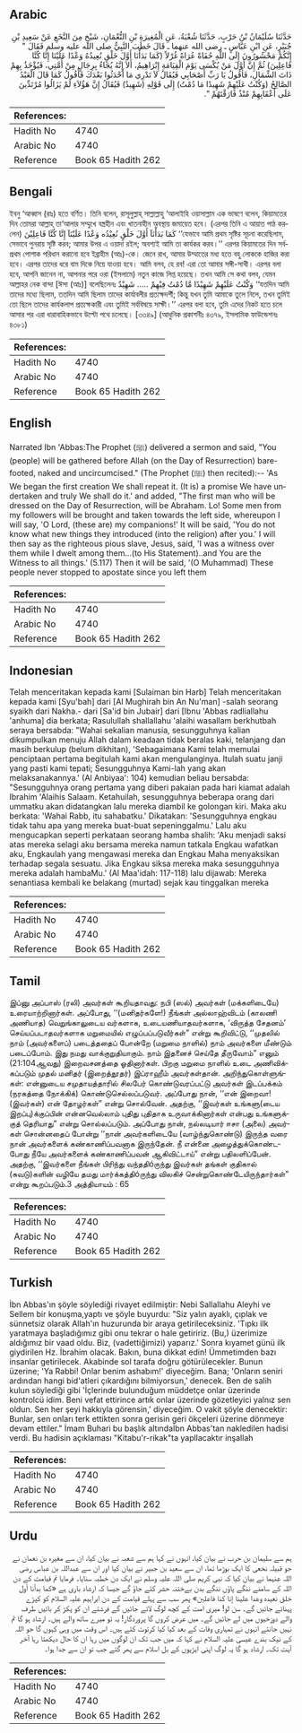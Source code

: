 ## Arabic


<div dir="rtl" lang="ar" style={{fontSize:'larger',backgroundColor:'#f8f9fa',padding:20}}>
حَدَّثَنَا سُلَيْمَانُ بْنُ حَرْبٍ، حَدَّثَنَا شُعْبَةُ، عَنِ الْمُغِيرَةِ بْنِ النُّعْمَانِ، شَيْخٍ مِنَ النَّخَعِ عَنْ سَعِيدِ بْنِ جُبَيْرٍ، عَنِ ابْنِ عَبَّاسٍ ـ رضى الله عنهما ـ قَالَ خَطَبَ النَّبِيُّ صلى الله عليه وسلم فَقَالَ ‏"‏ إِنَّكُمْ مَحْشُورُونَ إِلَى اللَّهِ حُفَاةً عُرَاةً غُرْلاً ‏(‏كَمَا بَدَأْنَا أَوَّلَ خَلْقٍ نُعِيدُهُ وَعْدًا عَلَيْنَا إِنَّا كُنَّا فَاعِلِينَ‏)‏ ثُمَّ إِنَّ أَوَّلَ مَنْ يُكْسَى يَوْمَ الْقِيَامَةِ إِبْرَاهِيمُ، أَلاَ إِنَّهُ يُجَاءُ بِرِجَالٍ مِنْ أُمَّتِي، فَيُؤْخَذُ بِهِمْ ذَاتَ الشِّمَالِ، فَأَقُولُ يَا رَبِّ أَصْحَابِي فَيُقَالُ لاَ تَدْرِي مَا أَحْدَثُوا بَعْدَكَ فَأَقُولُ كَمَا قَالَ الْعَبْدُ الصَّالِحُ ‏(‏وَكُنْتُ عَلَيْهِمْ شَهِيدًا مَا دُمْتُ‏)‏ إِلَى قَوْلِهِ ‏(‏شَهِيدٌ‏)‏ فَيُقَالُ إِنَّ هَؤُلاَءِ لَمْ يَزَالُوا مُرْتَدِّينَ عَلَى أَعْقَابِهِمْ مُنْذُ فَارَقْتَهُمْ ‏"‏‏.‏
</div>
<div style={{backgroundColor:'#f8f9fa',padding:20, marginBottom: 10}}><table> <thead> <tr> <th>References:</th> <th></th> </tr> </thead> <tbody><tr><td>Hadith No</td><td>4740</td></tr><tr><td>Arabic No</td><td>4740</td></tr><tr><td>Reference</td><td>Book 65 Hadith 262</td></tr></tbody></table></div>

## Bengali


<div dir="ltr" lang="bn" style={{fontSize:'larger',backgroundColor:'#f8f9fa',padding:20}}>
ইবনু ‘আব্বাস (রাঃ) হতে বর্ণিত। তিনি বলেন, রাসূলুল্লাহ্ সাল্লাল্লাহু ‘আলাইহি ওয়াসাল্লাম এক ভাষণে বলেন, কিয়ামতের দিন তোমরা আল্লাহ্ তা‘আলার সম্মুখে বস্ত্রহীন এবং খাতনাহীন অবস্থায় জমায়েত হবে। (এরপর তিনি এ আয়াত পাঠ করলেন) كَمَا بَدَأْنَآ أَوَّلَ خَلْقٍ نُعِيْدُه وَعْدًا عَلَيْنَآ إِنَّا كُنَّا فَاعِلِيْنَ ‘‘যেভাবে আমি প্রথম সৃষ্টির সূচনা করেছিলাম, সেভাবে পুনরায় সৃষ্টি করব; আমার উপর এ ওয়াদা রইল; অবশ্যই আমি তা কার্যকর করব।’’ এরপর কিয়ামতের দিন সর্বপ্রথম পোশাক পরিধান করানো হবে ইব্রাহীম (আঃ)-কে। জেনে রাখ, আমার উম্মাতের মধ্য হতে বহু লোককে হাজির করা হবে। এরপর তাদের ধরে বাম দিকে নিয়ে যাওয়া হবে। আমি বলব, হে রব! এরা তো আমার সঙ্গী-সাথী। এরপর বলা হবে, আপনি জানেন না, আপনার পরে ওরা (ইসলামে) নতুন কাজে লিপ্ত হয়েছে। তখন আমি সে কথা বলব, যেমন আল্লাহর নেক বান্দা [ঈসা (আঃ)] বলেছিলেনঃ وَكُنْتُ عَلَيْهِمْ شَهِيْدًا مَّا دُمْتُ فِيْهِمْ ..... شَهِيْدٌ ‘‘যতদিন আমি তাদের মধ্যে ছিলাম, ততদিন আমি ছিলাম তাদের কার্যাবলীর প্রত্যক্ষদর্শী; কিন্তু যখন তুমি আমাকে তুলে নিলে, তখন তুমিই তো ছিলে তাদের কার্যকলাপ প্রত্যক্ষকারী এবং তুমিই সর্ববিষয়ে সাক্ষী।’’ এরপর বলা হবে, তুমি এদের নিকট হতে চলে আসার পর এরা ধারাবাহিকভাবে উল্টো পথে চলেছে। [৩৩৪৯] (আধুনিক প্রকাশনীঃ ৪৩৭৯, ইসলামিক ফাউন্ডেশনঃ ৪৩৮১)
</div>
<div style={{backgroundColor:'#f8f9fa',padding:20, marginBottom: 10}}><table> <thead> <tr> <th>References:</th> <th></th> </tr> </thead> <tbody><tr><td>Hadith No</td><td>4740</td></tr><tr><td>Arabic No</td><td>4740</td></tr><tr><td>Reference</td><td>Book 65 Hadith 262</td></tr></tbody></table></div>

## English


<div dir="ltr" lang="en" style={{fontSize:'larger',backgroundColor:'#f8f9fa',padding:20}}>
Narrated Ibn 'Abbas:The Prophet (ﷺ) delivered a sermon and said, "You (people) will be gathered before Allah (on the Day of Resurrection) bare-footed, naked and uncircumcised." (The Prophet (ﷺ) then recited):-- 'As We began the first creation We shall repeat it. (It is) a promise We have undertaken and truly We shall do it.' and added, "The first man who will be dressed on the Day of Resurrection, will be Abraham. Lo! Some men from my followers will be brought and taken towards the left side, whereupon I will say, 'O Lord, (these are) my companions!' It will be said, 'You do not know what new things they introduced (into the religion) after you.' I will then say as the righteous pious slave, Jesus, said, 'I was a witness over them while I dwelt among them...(to His Statement)..and You are the Witness to all things.' (5.117) Then it will be said, '(O Muhammad) These people never stopped to apostate since you left them
</div>
<div style={{backgroundColor:'#f8f9fa',padding:20, marginBottom: 10}}><table> <thead> <tr> <th>References:</th> <th></th> </tr> </thead> <tbody><tr><td>Hadith No</td><td>4740</td></tr><tr><td>Arabic No</td><td>4740</td></tr><tr><td>Reference</td><td>Book 65 Hadith 262</td></tr></tbody></table></div>

## Indonesian


<div dir="ltr" lang="id" style={{fontSize:'larger',backgroundColor:'#f8f9fa',padding:20}}>
Telah menceritakan kepada kami [Sulaiman bin Harb] Telah menceritakan kepada kami [Syu'bah] dari [Al Mughirah bin An Nu'man] -salah seorang syaikh dari Nakha.- dari [Sa'id bin Jubair] dari [Ibnu 'Abbas radliallahu 'anhuma] dia berkata; Rasulullah shallallahu 'alaihi wasallam berkhutbah seraya bersabda: "Wahai sekalian manusia, sesungguhnya kalian dikumpulkan menuju Allah dalam keadaan tidak beralas kaki, telanjang dan masih berkulup (belum dikhitan), 'Sebagaimana Kami telah memulai penciptaan pertama begitulah kami akan mengulanginya. Itulah suatu janji yang pasti kami tepati; Sesungguhnya Kami-lah yang akan melaksanakannya.' (Al Anbiyaa': 104) kemudian beliau bersabda: "Sesungguhnya orang pertama yang diberi pakaian pada hari kiamat adalah Ibrahim 'Alaihis Salaam. Ketahuilah, sesungguhnya beberapa orang dari ummatku akan didatangkan lalu mereka diambil ke golongan kiri. Maka aku berkata: 'Wahai Rabb, itu sahabatku.' Dikatakan: 'Sesungguhnya engkau tidak tahu apa yang mereka buat-buat sepeninggalmu.' Lalu aku mengucapkan seperti perkataan seorang hamba shalih: 'Aku menjadi saksi atas mereka selagi aku bersama mereka namun tatkala Engkau wafatkan aku, Engkaulah yang mengawasi mereka dan Engkau Maha menyaksikan terhadap segala sesuatu. Jika Engkau siksa mereka maka sesungguhnya mereka adalah hambaMu.' (Al Maa'idah: 117-118) lalu dijawab: Mereka senantiasa kembali ke belakang (murtad) sejak kau tinggalkan mereka
</div>
<div style={{backgroundColor:'#f8f9fa',padding:20, marginBottom: 10}}><table> <thead> <tr> <th>References:</th> <th></th> </tr> </thead> <tbody><tr><td>Hadith No</td><td>4740</td></tr><tr><td>Arabic No</td><td>4740</td></tr><tr><td>Reference</td><td>Book 65 Hadith 262</td></tr></tbody></table></div>

## Tamil


<div dir="ltr" lang="ta" style={{fontSize:'larger',backgroundColor:'#f8f9fa',padding:20}}>
இப்னு அப்பாஸ் (ரலி) அவர்கள் கூறியதாவது: நபி (ஸல்) அவர்கள் (மக்களிடையே) உரையாற்றினார்கள். அப்போது, ‘‘(மனிதர்களே!) நீங்கள் அல்லாஹ்விடம் (காலணி அணியாத) வெறுங்காலுடைய வர்களாக, உடையணியாதவர்களாக, ‘விருத்த சேதனம்’ செய்யப்படாதவர்களாக மறுமையில் எழுப்பப்படுவீர்கள்” என்று கூறிவிட்டு, ‘‘முதலில் நாம் (அவர்களைப்) படைத்ததைப் போன்றே (மறுமை நாளில்) நாம் அவர்களை மீண்டும் படைப்போம். இது நமது வாக்குறுதியாகும். நாம் இதனைச் செய்தே தீருவோம்” எனும் (21:104ஆவது) இறைவசனத்தை ஓதினார்கள். பிறகு மறுமை நாளில் உடை அணிவிக்கப்படும் முதல் மனிதர் (இறைத்தூதர்) இப்ராஹீம் அவர்கள்தான். அறிந்துகொள்ளுங்கள்: என்னுடைய சமுதாயத்தாரில் சிலபேர் கொண்டுவரப்பட்டு அவர்கள் இடப்பக்கம் (நரகத்தை நோக்கிக்) கொண்டுசெல்லப்படுவர். அப்போது நான், ‘‘என் இறைவா! (இவர்கள்) என் தோழர்கள்” என்று சொல்வேன். அதற்கு, ‘‘இவர்கள் உங்களு(டைய இறப்பு)க்குப்பின் என்னவெல்லாம் புதிது புதிதாக உருவாக்கினார்கள் என்பது உங்களுக்குத் தெரியாது” என்று சொல்லப்படும். அப்போது நான், நல்லடியார் ஈசா (அலை) அவர்கள் சொன்னதைப் போன்று ‘‘நான் அவர்களிடையே (வாழ்ந்துகொண்டு) இருந்த வரை நான் அவர்களைக் கண்காணிப்பவனாக இருந்தேன். நீ என்னை அழைத்துக்கொண்டபோது நீயே அவர்களைக் கண்காணிப்பவன் ஆகிவிட்டாய்” என்று பதிலளிப்பேன். அதற்கு, ‘‘இவர்களை நீங்கள் பிரிந்து வந்ததிóருந்து இவர்கள் தங்கள் குதிகால் (சுவடு)களின் வழியே தமது மார்க்கத்திóருந்து விலகிச் சென்றுகொண்டேயிருந்தார்கள்” என்று கூறப்படும்.3 அத்தியாயம் : 65
</div>
<div style={{backgroundColor:'#f8f9fa',padding:20, marginBottom: 10}}><table> <thead> <tr> <th>References:</th> <th></th> </tr> </thead> <tbody><tr><td>Hadith No</td><td>4740</td></tr><tr><td>Arabic No</td><td>4740</td></tr><tr><td>Reference</td><td>Book 65 Hadith 262</td></tr></tbody></table></div>

## Turkish


<div dir="ltr" lang="tr" style={{fontSize:'larger',backgroundColor:'#f8f9fa',padding:20}}>
İbn Abbas'ın şöyle söylediği rivayet edilmiştir: Nebi Sallallahu Aleyhi ve Sellem bir konuşma,yaptı ve şöyle buyurdu: "Siz yalın ayaklı, çıplak ve sünnetsiz olarak Allah'ın huzurunda bir araya getirileceksiniz. 'Tıpkı ilk yaratmaya başladığımız gibi onu tekrar o hale getiririz. (Bu,) üzerimize aldığımız bir vaad oldu. Biz, (vadettiğimizi) yaparız.' Sonra kıyamet günü ilk giydirilen Hz. İbrahim olacak. Bakın, buna dikkat edin! Ümmetimden bazı insanlar getirilecek. Akabinde sol tarafa doğru götürülecekler. Bunun üzerine; 'Ya Rabbi! Onlar benim ashabım!' diyeceğim. Bana; 'Onların seniri ardından hangi bid'atleri çıkardığını bilmiyorsun,' denecek. Ben de salih kulun söylediği gibi 'İçlerinde bulunduğum müddetçe onlar üzerinde kontrolcü idim. Beni vefat ettirince artık onlar üzerinde gözetleyici yalnız sen oldun. Sen her şeyi hakkıyla görensin,' diyeceğim. O vakit şöyle denecektir: Bunlar, sen onları terk ettikten sonra gerisin geri ökçeleri üzerine dönmeye devam ettiler." İmam Buhari bu başlık altındaİbn Abbas'tan nakledilen hadisi verdi. Bu hadisin açıklaması "Kitabu'r-rikak"ta yapllacaktır inşallah
</div>
<div style={{backgroundColor:'#f8f9fa',padding:20, marginBottom: 10}}><table> <thead> <tr> <th>References:</th> <th></th> </tr> </thead> <tbody><tr><td>Hadith No</td><td>4740</td></tr><tr><td>Arabic No</td><td>4740</td></tr><tr><td>Reference</td><td>Book 65 Hadith 262</td></tr></tbody></table></div>

## Urdu


<div dir="rtl" lang="ur" style={{fontSize:'larger',backgroundColor:'#f8f9fa',padding:20}}>
ہم سے سلیمان بن حرب نے بیان کیا، انہوں نے کہا ہم سے شعبہ نے بیان کیا، ان سے مغیرہ بن نعمان نے جو قبیلہ نخعی کا ایک بوڑھا تھا، ان سے سعید بن جبیر نے بیان کیا اور ان سے عبداللہ بن عباس رضی اللہ عنہما نے بیان کیا کہ نبی کریم صلی اللہ علیہ وسلم نے ایک دن خطبہ سنایا۔ فرمایا تم قیامت کے دن اللہ کے سامنے ننگے پاؤں ننگے بدن بےختنہ حشر کئے جاؤ گے جیسا کہ ارشاد باری ہے «كما بدأنا أول خلق نعيده وعدا علينا إنا كنا فاعلين‏» پھر سب سے پہلے قیامت کے دن ابراہیم علیہ السلام کو کپڑے پہنائے جائیں گے۔ سن لو! میری امت کے کچھ لوگ لائے جائیں گے فرشتے ان کو پکڑ کر بائیں طرف والے دوزخیوں میں لے جائیں گے۔ میں عرض کروں گا پروردگار! یہ تو میرے ساتھ والے ہیں۔ ارشاد ہو گا تم نہیں جانتے انہوں نے تمہاری وفات کے بعد کیا کیا کرتوت کئے ہیں۔ اس وقت میں وہی کہوں گا جو اللہ کے نیک بندے عیسیٰ علیہ السلام نے کہا کہ میں جب تک ان لوگوں میں رہا ان کا حال دیکھتا رہا آخر آیت تک۔ ارشاد ہو گا یہ لوگ اپنی ایڑیوں کے بل اسلام سے پھر گئے جب تو ان سے جدا ہوا۔
</div>
<div style={{backgroundColor:'#f8f9fa',padding:20, marginBottom: 10}}><table> <thead> <tr> <th>References:</th> <th></th> </tr> </thead> <tbody><tr><td>Hadith No</td><td>4740</td></tr><tr><td>Arabic No</td><td>4740</td></tr><tr><td>Reference</td><td>Book 65 Hadith 262</td></tr></tbody></table></div>